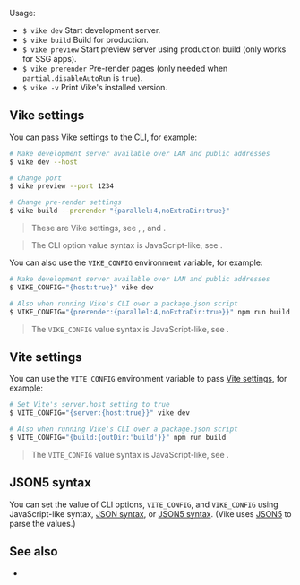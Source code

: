 
Usage:
- `$ vike dev` Start development server.
- `$ vike build` Build for production.
- `$ vike preview` Start preview server using production build (only works for <Link href="/glossary#ssg">SSG apps</Link>).
- `$ vike prerender` <Link href="/pre-rendering">Pre-render</Link> pages (only needed when <Link href="/prerender#disableautorun">`partial.disableAutoRun`</Link> is `true`).
- `$ vike -v` Print Vike's installed version.


## Vike settings

You can pass <Link href="/settings">Vike settings</Link> to the CLI, for example:

```bash
# Make development server available over LAN and public addresses
$ vike dev --host

# Change port
$ vike preview --port 1234

# Change pre-render settings
$ vike build --prerender "{parallel:4,noExtraDir:true}"
```

> These are Vike settings, see <Link href="/host" noBreadcrumb />, <Link href="/port" noBreadcrumb />, and <Link href="/prerender" noBreadcrumb />.

> The CLI option value syntax is JavaScript-like, see <Link href="#json5-syntax" />.

You can also use the `VIKE_CONFIG` environment variable, for example:

```bash
# Make development server available over LAN and public addresses
$ VIKE_CONFIG="{host:true}" vike dev

# Also when running Vike's CLI over a package.json script
$ VIKE_CONFIG="{prerender:{parallel:4,noExtraDir:true}}" npm run build
```

> The `VIKE_CONFIG` value syntax is JavaScript-like, see <Link href="#json5-syntax" />.


## Vite settings

You can use the `VITE_CONFIG` environment variable to pass [Vite settings](https://vite.dev/config/), for example:

```bash
# Set Vite's server.host setting to true
$ VITE_CONFIG="{server:{host:true}}" vike dev

# Also when running Vike's CLI over a package.json script
$ VITE_CONFIG="{build:{outDir:'build'}}" npm run build
```

> The `VITE_CONFIG` value syntax is JavaScript-like, see <Link href="#json5-syntax" />.


## JSON5 syntax

You can set the value of CLI options, `VITE_CONFIG`, and `VIKE_CONFIG` using JavaScript-like syntax, [JSON syntax](https://json.org/example.html), or [JSON5 syntax](https://json5.org/#example). (Vike uses [JSON5](https://json5.org) to parse the values.)


## See also

- <Link href="/api" />
